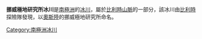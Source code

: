 {{coord|72|34|S|31|16|E|display=title}}

'''挪威極地研究所冰川'''是[[南極洲|南極洲]]的[[冰川|冰川]]，屬於[[比利時山脈|比利時山脈]]的一部分，該冰川由[[比利時|比利時]]探險隊發現，以[[奧斯陸|奧斯陸]]的挪威極地研究所命名。

{{Antarctica-geo-stub}}
[[Category:南極洲冰川|Category:南極洲冰川]]